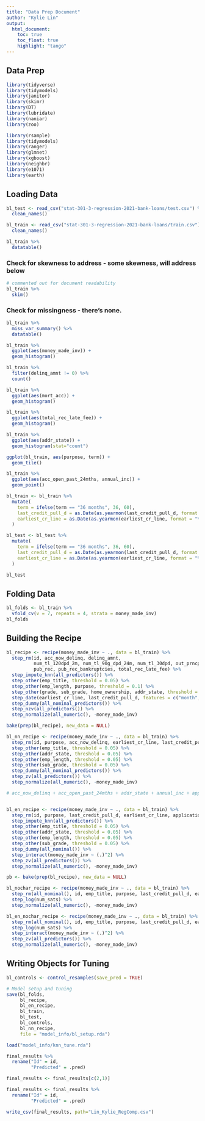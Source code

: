 ```yaml
---
title: "Data Prep Document"
author: "Kylie Lin"
output: 
  html_document:
    toc: true
    toc_float: true
    highlight: "tango"
---
```


## Data Prep

```r
library(tidyverse)
library(tidymodels)
library(janitor)
library(skimr)
library(DT)
library(lubridate)
library(naniar)
library(zoo)

library(rsample)
library(tidymodels)
library(ranger)
library(glmnet)
library(xgboost)
library(neighbr)
library(e1071)
library(earth)

```


## Loading Data

```r
bl_test <- read_csv("stat-301-3-regression-2021-bank-loans/test.csv") %>% 
  clean_names()

bl_train <- read_csv("stat-301-3-regression-2021-bank-loans/train.csv") %>% 
  clean_names()

bl_train %>% 
  datatable()
```

### Check for skewness to address - some skewness, will address below

```r
# commented out for document readability
bl_train %>%
  skim()
```


### Check for missingness - there's none.

```r
bl_train %>% 
  miss_var_summary() %>% 
  datatable()

```

```r
bl_train %>% 
  ggplot(aes(money_made_inv)) +
  geom_histogram()

```

```r
bl_train %>% 
  filter(delinq_amnt != 0) %>% 
  count()
```



```r
bl_train %>% 
  ggplot(aes(mort_acc)) +
  geom_histogram()

bl_train %>% 
  ggplot(aes(total_rec_late_fee)) +
  geom_histogram()

bl_train %>% 
  ggplot(aes(addr_state)) +
  geom_histogram(stat="count")
```

```r
ggplot(bl_train, aes(purpose, term)) +
  geom_tile()
```



```r
bl_train %>% 
  ggplot(aes(acc_open_past_24mths, annual_inc)) +
  geom_point()
```


```r
bl_train <- bl_train %>% 
  mutate(
    term = ifelse(term == "36 months", 36, 60),
    last_credit_pull_d = as.Date(as.yearmon(last_credit_pull_d, format = "%b-%Y")), 
    earliest_cr_line = as.Date(as.yearmon(earliest_cr_line, format = "%b-%Y"))
  )
```

```r
bl_test <- bl_test %>% 
  mutate(
    term = ifelse(term == "36 months", 36, 60),
    last_credit_pull_d = as.Date(as.yearmon(last_credit_pull_d, format = "%b-%Y")), 
    earliest_cr_line = as.Date(as.yearmon(earliest_cr_line, format = "%b-%Y"))
  )
```

```r
bl_test
```



## Folding Data

```r
bl_folds <- bl_train %>%
  vfold_cv(v = 7, repeats = 4, strata = money_made_inv)
bl_folds

```


## Building the Recipe

```r
bl_recipe <- recipe(money_made_inv ~ ., data = bl_train) %>% 
  step_rm(id, acc_now_delinq, delinq_amnt,
          num_tl_120dpd_2m, num_tl_90g_dpd_24m, num_tl_30dpd, out_prncp_inv,
          pub_rec, pub_rec_bankruptcies, total_rec_late_fee) %>%
  step_impute_knn(all_predictors()) %>% 
  step_other(emp_title, threshold = 0.05) %>% 
  step_other(emp_length, purpose, threshold = 0.1) %>% 
  step_other(grade, sub_grade, home_ownership, addr_state, threshold = 0.02) %>%
  step_date(earliest_cr_line, last_credit_pull_d, features = c("month", "year")) %>%
  step_dummy(all_nominal_predictors()) %>%
  step_nzv(all_predictors()) %>% 
  step_normalize(all_numeric(), -money_made_inv)

bake(prep(bl_recipe), new_data = NULL)

```

``` r

bl_nn_recipe <- recipe(money_made_inv ~ ., data = bl_train) %>% 
  step_rm(id, purpose, acc_now_delinq, earliest_cr_line, last_credit_pull_d, application_type, delinq_amnt, num_tl_120dpd_2m, num_tl_90g_dpd_24m, num_tl_30dpd, out_prncp_inv, pub_rec, pub_rec_bankruptcies, total_rec_late_fee) %>%
  step_other(emp_title, threshold = 0.05) %>% 
  step_other(addr_state, threshold = 0.05) %>% 
  step_other(emp_length, threshold = 0.05) %>% 
  step_other(sub_grade, threshold = 0.05) %>%
  step_dummy(all_nominal_predictors()) %>%
  step_zv(all_predictors()) %>% 
  step_normalize(all_numeric(), -money_made_inv)

# acc_now_delinq + acc_open_past_24mths + addr_state + annual_inc + application_type + avg_cur_bal + bc_util + delinq_2yrs + delinq_amnt + dti + earliest_cr_line + emp_length + emp_title + grade + home_ownership + initial_list_status + int_rate + last_credit_pull_d + loan_amnt + mort_acc + num_sats + num_tl_120dpd_2m + num_tl_30dpd + num_tl_90g_dpd_24m + out_prncp_inv + pub_rec + pub_rec_bankruptcies + sub_grade + term + tot_coll_amt + tot_cur_bal + total_rec_late_fee + verification_status,


bl_en_recipe <- recipe(money_made_inv ~ ., data = bl_train) %>% 
  step_rm(id, purpose, last_credit_pull_d, earliest_cr_line, application_type, delinq_amnt, num_tl_120dpd_2m, num_tl_90g_dpd_24m, num_tl_30dpd, out_prncp_inv, pub_rec, pub_rec_bankruptcies, total_rec_late_fee) %>% 
  step_impute_knn(all_predictors()) %>% 
  step_other(emp_title, threshold = 0.05) %>% 
  step_other(addr_state, threshold = 0.05) %>% 
  step_other(emp_length, threshold = 0.05) %>% 
  step_other(sub_grade, threshold = 0.05) %>%
  step_dummy(all_nominal()) %>% 
  step_interact(money_made_inv ~ (.)^2) %>% 
  step_zv(all_predictors()) %>% 
  step_normalize(all_numeric(), -money_made_inv)

pb <- bake(prep(bl_recipe), new_data = NULL)

```

``` r
bl_nochar_recipe <- recipe(money_made_inv ~ ., data = bl_train) %>% 
  step_rm(all_nominal(), id, emp_title, purpose, last_credit_pull_d, earliest_cr_line, acc_now_delinq, application_type, delinq_amnt, num_tl_120dpd_2m, num_tl_90g_dpd_24m, num_tl_30dpd, out_prncp_inv, pub_rec, pub_rec_bankruptcies, total_rec_late_fee) %>% 
  step_log(num_sats) %>% 
  step_normalize(all_numeric(), -money_made_inv)

bl_en_nochar_recipe <- recipe(money_made_inv ~ ., data = bl_train) %>% 
  step_rm(all_nominal(), id, emp_title, purpose, last_credit_pull_d, earliest_cr_line, acc_now_delinq, application_type, delinq_amnt, num_tl_120dpd_2m, num_tl_90g_dpd_24m, num_tl_30dpd, out_prncp_inv, pub_rec, pub_rec_bankruptcies, total_rec_late_fee) %>% 
  step_log(num_sats) %>%
  step_interact(money_made_inv ~ (.)^2) %>% 
  step_zv(all_predictors()) %>% 
  step_normalize(all_numeric(), -money_made_inv)

```

## Writing Objects for Tuning

```r
bl_controls <- control_resamples(save_pred = TRUE)

# Model setup and tuning
save(bl_folds, 
     bl_recipe,
     bl_en_recipe,
     bl_train,
     bl_test,
     bl_controls,
     bl_nn_recipe,
     file = "model_info/bl_setup.rda")

```

```r
load("model_info/knn_tune.rda")
```

```r
final_results %>% 
  rename("Id" = id,
         "Predicted" = .pred)

final_results <- final_results[c(2,1)]
```

``` r
final_results <- final_results %>% 
  rename("Id" = id,
         "Predicted" = .pred)
```

``` r
write_csv(final_results, path="Lin_Kylie_RegComp.csv")
```

















